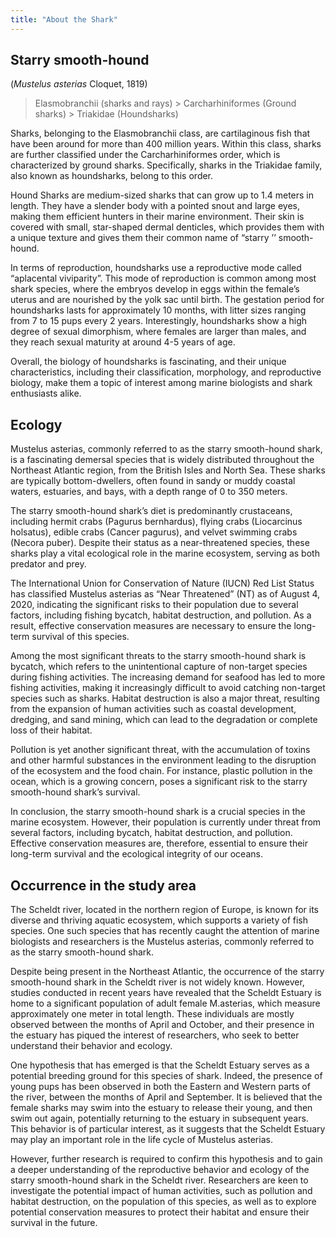 ---
title: "About the Shark"
---

## Starry smooth-hound

(*Mustelus asterias* Cloquet, 1819)

> Elasmobranchii (sharks and rays) > Carcharhiniformes (Ground sharks) > Triakidae (Houndsharks)

Sharks, belonging to the Elasmobranchii class, are cartilaginous fish that have been around for more than 400 million years. Within this class, sharks are further classified under the Carcharhiniformes order, which is characterized by ground sharks. Specifically, sharks in the Triakidae family, also known as houndsharks, belong to this order.

Hound Sharks are medium-sized sharks that can grow up to 1.4 meters in length. They have a slender body with a pointed snout and large eyes, making them efficient hunters in their marine environment. Their skin is covered with small, star-shaped dermal denticles, which provides them with a unique texture and gives them their common name of "starry '' smooth-hound.

In terms of reproduction, houndsharks use a reproductive mode called “aplacental viviparity”. This mode of reproduction is common among most shark species, where the embryos develop in eggs within the female's uterus and are nourished by the yolk sac until birth. The gestation period for houndsharks lasts for approximately 10 months, with litter sizes ranging from 7 to 15 pups every 2 years. Interestingly, houndsharks show a high degree of sexual dimorphism, where females are larger than males, and they reach sexual maturity at around 4-5 years of age.

Overall, the biology of houndsharks is fascinating, and their unique characteristics, including their classification, morphology, and reproductive biology, make them a topic of interest among marine biologists and shark enthusiasts alike.

## Ecology

Mustelus asterias, commonly referred to as the starry smooth-hound shark, is a fascinating demersal species that is widely distributed throughout the Northeast Atlantic region, from the British Isles and North Sea. These sharks are typically bottom-dwellers, often found in sandy or muddy coastal waters, estuaries, and bays, with a depth range of 0 to 350 meters.

The starry smooth-hound shark's diet is predominantly crustaceans, including hermit crabs (Pagurus bernhardus), flying crabs (Liocarcinus holsatus), edible crabs (Cancer pagurus), and velvet swimming crabs (Necora puber). Despite their status as a near-threatened species, these sharks play a vital ecological role in the marine ecosystem, serving as both predator and prey.

The International Union for Conservation of Nature (IUCN) Red List Status has classified Mustelus asterias as "Near Threatened" (NT) as of August 4, 2020, indicating the significant risks to their population due to several factors, including fishing bycatch, habitat destruction, and pollution. As a result, effective conservation measures are necessary to ensure the long-term survival of this species.

Among the most significant threats to the starry smooth-hound shark is bycatch, which refers to the unintentional capture of non-target species during fishing activities. The increasing demand for seafood has led to more fishing activities, making it increasingly difficult to avoid catching non-target species such as sharks. Habitat destruction is also a major threat, resulting from the expansion of human activities such as coastal development, dredging, and sand mining, which can lead to the degradation or complete loss of their habitat.

Pollution is yet another significant threat, with the accumulation of toxins and other harmful substances in the environment leading to the disruption of the ecosystem and the food chain. For instance, plastic pollution in the ocean, which is a growing concern, poses a significant risk to the starry smooth-hound shark's survival.

In conclusion, the starry smooth-hound shark is a crucial species in the marine ecosystem. However, their population is currently under threat from several factors, including bycatch, habitat destruction, and pollution. Effective conservation measures are, therefore, essential to ensure their long-term survival and the ecological integrity of our oceans.

## Occurrence in the study area

The Scheldt river, located in the northern region of Europe, is known for its diverse and thriving aquatic ecosystem, which supports a variety of fish species. One such species that has recently caught the attention of marine biologists and researchers is the Mustelus asterias, commonly referred to as the starry smooth-hound shark.

Despite being present in the Northeast Atlantic, the occurrence of the starry smooth-hound shark in the Scheldt river is not widely known. However, studies conducted in recent years have revealed that the Scheldt Estuary is home to a significant population of adult female M.asterias, which measure approximately one meter in total length. These individuals are mostly observed between the months of April and October, and their presence in the estuary has piqued the interest of researchers, who seek to better understand their behavior and ecology.

One hypothesis that has emerged is that the Scheldt Estuary serves as a potential breeding ground for this species of shark. Indeed, the presence of young pups has been observed in both the Eastern and Western parts of the river, between the months of April and September. It is believed that the female sharks may swim into the estuary to release their young, and then swim out again, potentially returning to the estuary in subsequent years. This behavior is of particular interest, as it suggests that the Scheldt Estuary may play an important role in the life cycle of Mustelus asterias.

However, further research is required to confirm this hypothesis and to gain a deeper understanding of the reproductive behavior and ecology of the starry smooth-hound shark in the Scheldt river. Researchers are keen to investigate the potential impact of human activities, such as pollution and habitat destruction, on the population of this species, as well as to explore potential conservation measures to protect their habitat and ensure their survival in the future.
